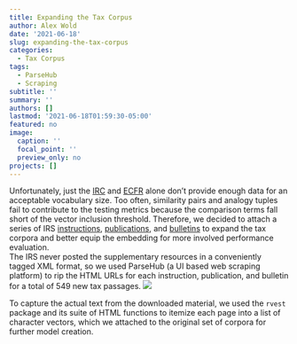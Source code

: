 ```yaml
---
title: Expanding the Tax Corpus
author: Alex Wold
date: '2021-06-18'
slug: expanding-the-tax-corpus
categories:
  - Tax Corpus
tags:
  - ParseHub
  - Scraping
subtitle: ''
summary: ''
authors: []
lastmod: '2021-06-18T01:59:30-05:00'
featured: no
image:
  caption: ''
  focal_point: ''
  preview_only: no
projects: []
---
```

Unfortunately, just the [IRC](https://www.law.cornell.edu/uscode/text/26) and [ECFR](https://www.ecfr.gov/cgi-bin/ECFR?page=browse) alone don't provide enough data for an acceptable vocabulary size. Too often, similarity pairs and analogy tuples fail to contribute to the testing metrics because the comparison terms fall short of the vector inclusion threshold. Therefore, we decided to attach a series of IRS [instructions](https://www.irs.gov/instructions), [publications](https://www.irs.gov/publications), and [bulletins](https://www.irs.gov/irb?page=0) to expand the tax corpora and better equip the embedding for more involved performance evaluation.  
The IRS never posted the supplementary resources in a conveniently tagged XML format, so we used ParseHub (a UI based web scraping platform) to rip the HTML URLs for each instruction, publication, and bulletin for a total of 549 new tax passages. ![](/images/ParseHub.png)

To capture the actual text from the downloaded material, we used the `rvest` package and its suite of HTML functions to itemize each page into a list of character vectors, which we attached to the original set of corpora for further model creation.
